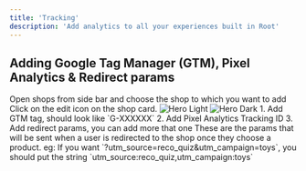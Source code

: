 ```yaml
---
title: 'Tracking'
description: 'Add analytics to all your experiences built in Root'
---
```


## Adding Google Tag Manager (GTM), Pixel Analytics & Redirect params

<Steps>
    <Step title="Go to shops tab">
        Open shops from side bar and choose the shop to which you want to add
    </Step>
    <Step title="Click on edit shop">
        Click on the edit icon on the shop card.
        <img
            className="block dark:hidden"
            src="/images/add-tracking.png"
            alt="Hero Light"
        />
        <img
            className="hidden dark:block"
            src="/images/add-tracking.png"
            alt="Hero Dark"
        />
    </Step>
     <Step title="Add the tracking details">
        1. Add GTM tag, should look like `G-XXXXXX`
        2. Add Pixel Analytics Tracking ID
        3. Add redirect params, you can add more that one
        <Note>
        These are the params that will be sent when a user is redirected to the shop once they choose a product.
        eg: If you want `?utm_source=reco_quiz&utm_campaign=toys`, you should put the string `utm_source:reco_quiz,utm_campaign:toys`
        </Note>
    </Step>
</Steps>
